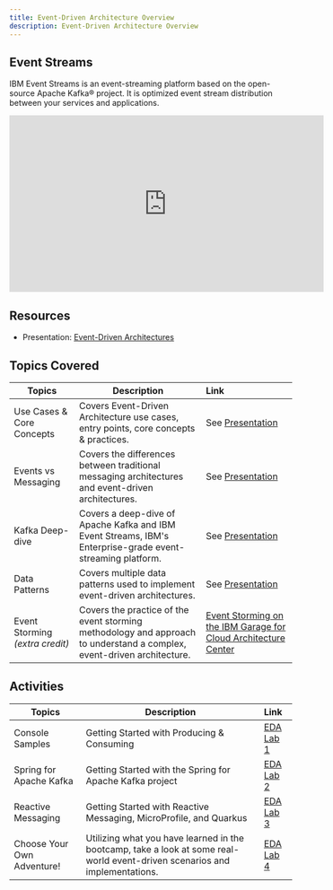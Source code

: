 ```yaml
---
title: Event-Driven Architecture Overview
description: Event-Driven Architecture Overview
---
```



## Event Streams
IBM Event Streams is an event-streaming platform based on the open-source Apache Kafka® project. It is optimized event stream distribution between your services and applications.

<iframe width="560" height="315" src="https://www.youtube.com/embed/7EIdiiixfqk" frameborder="0" allow="accelerometer; autoplay; encrypted-media; gyroscope; picture-in-picture" allowfullscreen></iframe>

## Resources

- Presentation: [Event-Driven Architectures](/slides/07-Event-Driven-Architectures.pdf)

## Topics Covered

| Topics                            | Description         | Link        |
| --------------------------------| ------------------  |:----------- |
| Use Cases & Core Concepts | Covers Event-Driven Architecture use cases, entry points, core concepts &  practices. | See [Presentation](/slides/07-Event-Driven-Architectures.pdf) |
| Events vs Messaging | Covers the differences between traditional messaging architectures and event-driven architectures. | See [Presentation](/slides/07-Event-Driven-Architectures.pdf) |
| Kafka Deep-dive | Covers a deep-dive of Apache Kafka and IBM Event Streams, IBM's Enterprise-grade event-streaming platform. | See [Presentation](/slides/07-Event-Driven-Architectures.pdf) |
| Data Patterns | Covers multiple data patterns used to implement event-driven architectures. | See [Presentation](/slides/07-Event-Driven-Architectures.pdf) |
| Event Storming _(extra credit)_ | Covers the practice of the event storming methodology and approach to understand a complex, event-driven architecture. | [Event Storming on the IBM Garage for Cloud Architecture Center](https://www.ibm.com/cloud/architecture/architecture/practices/event-storming-methodology-architecture) |

## Activities

| Topics                            | Description         | Link        |
| --------------------------------| ------------------  |:----------- |
| Console Samples | Getting Started with Producing & Consuming | [EDA Lab 1](../eda/activities/labs/lab1/) |
| Spring for Apache Kafka | Getting Started with the Spring for Apache Kafka project | [EDA Lab 2](../eda/activities/labs/lab2/) |
| Reactive Messaging | Getting Started with Reactive Messaging, MicroProfile, and Quarkus | [EDA Lab 3](../eda/activities/labs/lab3/) |
| Choose Your Own Adventure! | Utilizing what you have learned in the bootcamp, take a look at some real-world event-driven scenarios and implementations. | [EDA Lab 4](../eda/activities/labs/lab4/)  |
